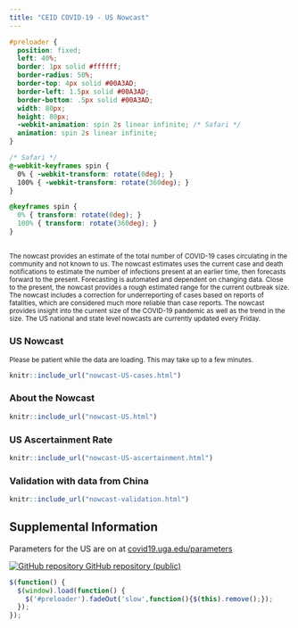 ```yaml
---
title: "CEID COVID-19 - US Nowcast"
---
```

```css
#preloader {
  position: fixed;
  left: 40%;
  border: 1px solid #ffffff;
  border-radius: 50%;
  border-top: 4px solid #00A3AD;
  border-left: 1.5px solid #00A3AD;
  border-bottom: .5px solid #00A3AD;
  width: 80px;
  height: 80px;
  -webkit-animation: spin 2s linear infinite; /* Safari */
  animation: spin 2s linear infinite;
}

/* Safari */
@-webkit-keyframes spin {
  0% { -webkit-transform: rotate(0deg); }
  100% { -webkit-transform: rotate(360deg); }
}

@keyframes spin {
  0% { transform: rotate(0deg); }
  100% { transform: rotate(360deg); }
}
```


<p id="disclaimer"></p>

## {.tabset .tabset-fade}

<small>The nowcast provides an estimate of the total number of COVID-19 cases circulating in the community and not known to us. The nowcast estimates uses the current case and death notifications to estimate the number of infections present at an earlier time, then forecasts forward to the present. Forecasting is automated and dependent on changing data. Close to the present, the nowcast provides a rough estimated range for the current outbreak size. The nowcast includes a correction for underreporting of cases based on reports of fatalities, which are considered much more reliable than case reports. The nowcast provides insight into the current size of the COVID-19 pandemic as well as the trend in the size. The US national and state level nowcasts are currently updated every Friday.</small>

### US Nowcast
<small>Please be patient while the data are loading. This may take up to a few minutes.</small>
<div id="preloader"></div>
```r
knitr::include_url("nowcast-US-cases.html")
```
<script>iFrameResize({ log: false }, '#nowcast-case-reports')</script>
<!-- <script>reloadOnVisible('nowcast-case-reports')</script> -->
<!-- ### US Nowcast from fatalities -->

<!-- ```{r echo=FALSE, out.extra='id="nowcast-fatalities" scrolling="no" width="100%"'} -->
<!-- knitr::include_url("nowcast-US-fatalities.html") -->
<!-- ``` -->
<!-- <script>iFrameResize({ log: false }, '#nowcast-fatalities')</script> -->

### About the Nowcast

```r
knitr::include_url("nowcast-US.html")
```
<script>iFrameResize({ log: false }, '#nowcast-algorithm')</script>
<script>reloadOnVisible('nowcast-algorithm')</script>

### US Ascertainment Rate

```r
knitr::include_url("nowcast-US-ascertainment.html")
```
<script>iFrameResize({ log: false }, '#nowcast-ascertainment')</script>
<script>reloadOnVisible('nowcast-ascertainment')</script>

### Validation with data from China
```r
knitr::include_url("nowcast-validation.html")
```
<script>iFrameResize({ log: false }, '#nowcast-validation')</script>
<script>reloadOnVisible('nowcast-validation')</script>

## Supplemental Information
  
<div class="container-frames">

Parameters for the US are on at [covid19.uga.edu/parameters](http://covid19.uga.edu/parameters)


<!--Preprint: [download]() -->
  
<p>
  <a href="https://github.com/CEIDatUGA/ncov-nowcast" taget="_blank">
  <img src="images/GitHub-Mark-64px.png" id="github-icon" alt="GitHub repository"/>
  GitHub repository (public)
  </a>
</p>
  
</div>
  
```js
$(function() {
  $(window).load(function() {
    $('#preloader').fadeOut('slow',function(){$(this).remove();});
  });
});
```
  